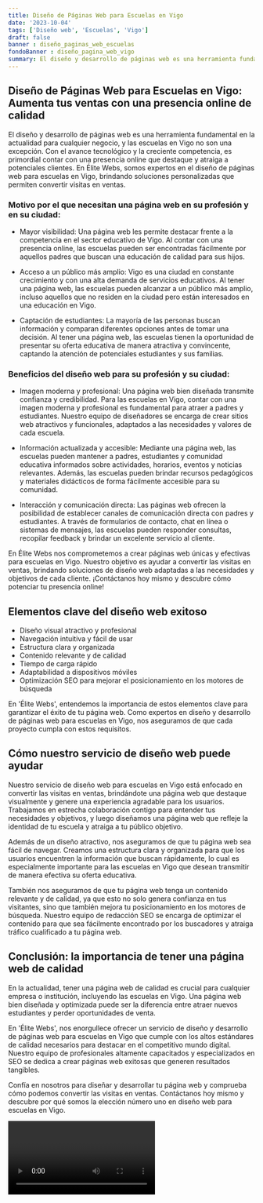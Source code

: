 ```yaml
---
title: Diseño de Páginas Web para Escuelas en Vigo
date: '2023-10-04'
tags: ['Diseño web', 'Escuelas', 'Vigo']
draft: false
banner : diseño_paginas_web_escuelas
fondoBanner : diseño_pagina_web_vigo
summary: El diseño y desarrollo de páginas web es una herramienta fundamental en la actualidad para cualquier negocio, y las escuelas en Vigo no son una excepción. Con el avance tecnológico y la creciente competencia, es primordial contar con una presencia online que destaque y atraiga a potenciales clientes. En Élite Webs, somos expertos en el diseño de páginas web para escuelas en Vigo, brindando soluciones personalizadas que permiten convertir visitas en ventas.
---
```


## Diseño de Páginas Web para Escuelas en Vigo: Aumenta tus ventas con una presencia online de calidad

El diseño y desarrollo de páginas web es una herramienta fundamental en la actualidad para cualquier negocio, y las escuelas en Vigo no son una excepción. Con el avance tecnológico y la creciente competencia, es primordial contar con una presencia online que destaque y atraiga a potenciales clientes. En Élite Webs, somos expertos en el diseño de páginas web para escuelas en Vigo, brindando soluciones personalizadas que permiten convertir visitas en ventas.

### Motivo por el que necesitan una página web en su profesión y en su ciudad:

- Mayor visibilidad: Una página web les permite destacar frente a la competencia en el sector educativo de Vigo. Al contar con una presencia online, las escuelas pueden ser encontradas fácilmente por aquellos padres que buscan una educación de calidad para sus hijos.

- Acceso a un público más amplio: Vigo es una ciudad en constante crecimiento y con una alta demanda de servicios educativos. Al tener una página web, las escuelas pueden alcanzar a un público más amplio, incluso aquellos que no residen en la ciudad pero están interesados en una educación en Vigo.

- Captación de estudiantes: La mayoría de las personas buscan información y comparan diferentes opciones antes de tomar una decisión. Al tener una página web, las escuelas tienen la oportunidad de presentar su oferta educativa de manera atractiva y convincente, captando la atención de potenciales estudiantes y sus familias.

### Beneficios del diseño web para su profesión y su ciudad:

- Imagen moderna y profesional: Una página web bien diseñada transmite confianza y credibilidad. Para las escuelas en Vigo, contar con una imagen moderna y profesional es fundamental para atraer a padres y estudiantes. Nuestro equipo de diseñadores se encarga de crear sitios web atractivos y funcionales, adaptados a las necesidades y valores de cada escuela.

- Información actualizada y accesible: Mediante una página web, las escuelas pueden mantener a padres, estudiantes y comunidad educativa informados sobre actividades, horarios, eventos y noticias relevantes. Además, las escuelas pueden brindar recursos pedagógicos y materiales didácticos de forma fácilmente accesible para su comunidad.

- Interacción y comunicación directa: Las páginas web ofrecen la posibilidad de establecer canales de comunicación directa con padres y estudiantes. A través de formularios de contacto, chat en línea o sistemas de mensajes, las escuelas pueden responder consultas, recopilar feedback y brindar un excelente servicio al cliente.

En Élite Webs nos comprometemos a crear páginas web únicas y efectivas para escuelas en Vigo. Nuestro objetivo es ayudar a convertir las visitas en ventas, brindando soluciones de diseño web adaptadas a las necesidades y objetivos de cada cliente. ¡Contáctanos hoy mismo y descubre cómo potenciar tu presencia online!

<GifSeo />

<Cta />

## Elementos clave del diseño web exitoso

- Diseño visual atractivo y profesional
- Navegación intuitiva y fácil de usar
- Estructura clara y organizada
- Contenido relevante y de calidad
- Tiempo de carga rápido
- Adaptabilidad a dispositivos móviles
- Optimización SEO para mejorar el posicionamiento en los motores de búsqueda

En 'Élite Webs', entendemos la importancia de estos elementos clave para garantizar el éxito de tu página web. Como expertos en diseño y desarrollo de páginas web para escuelas en Vigo, nos aseguramos de que cada proyecto cumpla con estos requisitos.

## Cómo nuestro servicio de diseño web puede ayudar

Nuestro servicio de diseño web para escuelas en Vigo está enfocado en convertir las visitas en ventas, brindándote una página web que destaque visualmente y genere una experiencia agradable para los usuarios. Trabajamos en estrecha colaboración contigo para entender tus necesidades y objetivos, y luego diseñamos una página web que refleje la identidad de tu escuela y atraiga a tu público objetivo.

Además de un diseño atractivo, nos aseguramos de que tu página web sea fácil de navegar. Creamos una estructura clara y organizada para que los usuarios encuentren la información que buscan rápidamente, lo cual es especialmente importante para las escuelas en Vigo que desean transmitir de manera efectiva su oferta educativa.

También nos aseguramos de que tu página web tenga un contenido relevante y de calidad, ya que esto no solo genera confianza en tus visitantes, sino que también mejora tu posicionamiento en los motores de búsqueda. Nuestro equipo de redacción SEO se encarga de optimizar el contenido para que sea fácilmente encontrado por los buscadores y atraiga tráfico cualificado a tu página web.

## Conclusión: la importancia de tener una página web de calidad

En la actualidad, tener una página web de calidad es crucial para cualquier empresa o institución, incluyendo las escuelas en Vigo. Una página web bien diseñada y optimizada puede ser la diferencia entre atraer nuevos estudiantes y perder oportunidades de venta.

En 'Élite Webs', nos enorgullece ofrecer un servicio de diseño y desarrollo de páginas web para escuelas en Vigo que cumple con los altos estándares de calidad necesarios para destacar en el competitivo mundo digital. Nuestro equipo de profesionales altamente capacitados y especializados en SEO se dedica a crear páginas web exitosas que generen resultados tangibles.

Confía en nosotros para diseñar y desarrollar tu página web y comprueba cómo podemos convertir las visitas en ventas. Contáctanos hoy mismo y descubre por qué somos la elección número uno en diseño web para escuelas en Vigo.

<Video />

<CtaBot job='Escuelas' city='Vigo'/>

<Gmaps query='Vigo+españa+maps' />